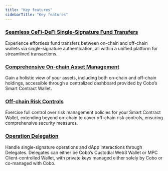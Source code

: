 ```yaml
---
title: "Key features"
sidebarTitle: "Key features"
---
```


### <u>Seamless CeFi-DeFi Single-Signature Fund Transfers</u>
Experience effortless fund transfers between on-chain and off-chain wallets via single-signature authentication, all within a unified platform for streamlined transactions.

### <u>Comprehensive On-chain Asset Management</u>
Gain a holistic view of your assets, including both on-chain and off-chain holdings, accessible through a centralized dashboard provided by Cobo’s Smart Contract Wallet.

### <u>Off-chain Risk Controls</u>
Exercise full control over risk management policies for your Smart Contract Wallet, extending beyond on-chain to cover off-chain risk controls, ensuring comprehensive security measures.

### <u>Operation Delegation</u>
Handle single-signature operations and dApp interactions through Delegates. Delegates can either be Cobo’s Custodial Web3 Wallet or MPC Client-controlled Wallet, with private keys managed either solely by Cobo or co-managed with Cobo.